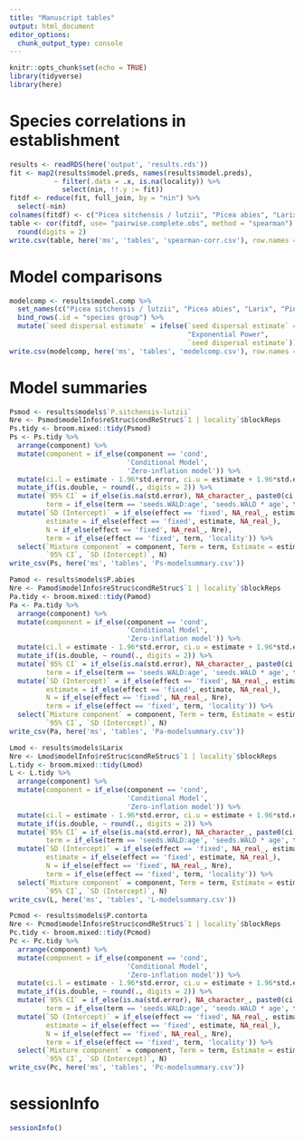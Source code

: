 ```yaml
---
title: "Manuscript tables"
output: html_document
editor_options: 
  chunk_output_type: console
---
```


```r
knitr::opts_chunk$set(echo = TRUE)
library(tidyverse)
library(here)
```

# Species correlations in establishment

```r
results <- readRDS(here('output', 'results.rds'))
fit <- map2(results$model.preds, names(results$model.preds),  
           ~ filter(.data = .x, is.na(locality)) %>% 
             select(nin, !!.y := fit))
fitdf <- reduce(fit, full_join, by = "nin") %>% 
  select(-nin)
colnames(fitdf) <- c("Picea sitchensis / lutzii", "Picea abies", "Larix", "Pinus contorta")
table <- cor(fitdf, use= "pairwise.complete.obs", method = "spearman") %>% 
  round(digits = 2)
write.csv(table, here('ms', 'tables', 'spearman-corr.csv'), row.names = TRUE)
```

# Model comparisons

```r
modelcomp <- results$model.comp %>% 
  set_names(c("Picea sitchensis / lutzii", "Picea abies", "Larix", "Pinus contorta")) %>% 
  bind_rows(.id = "species group") %>% 
  mutate(`seed dispersal estimate` = ifelse(`seed dispersal estimate` == "ExP",
                                            "Exponential Power",
                                            `seed dispersal estimate`))
write.csv(modelcomp, here('ms', 'tables', 'modelcomp.csv'), row.names = FALSE)
```

# Model summaries

```r
Psmod <- results$models$`P.sitchensis-lutzii`
Nre <- Psmod$modelInfo$reStruc$condReStruc$`1 | locality`$blockReps
Ps.tidy <- broom.mixed::tidy(Psmod)
Ps <- Ps.tidy %>% 
  arrange(component) %>% 
  mutate(component = if_else(component == 'cond', 
                             'Conditional Model', 
                             'Zero-inflation model')) %>% 
  mutate(ci.l = estimate - 1.96*std.error, ci.u = estimate + 1.96*std.error) %>% 
  mutate_if(is.double, ~ round(., digits = 2)) %>% 
  mutate(`95% CI` = if_else(is.na(std.error), NA_character_, paste0(ci.l, ', ', ci.u)),
         term = if_else(term == 'seeds.WALD:age', 'seeds.WALD * age', term)) %>% 
  mutate(`SD (Intercept)` = if_else(effect == 'fixed', NA_real_, estimate),
         estimate = if_else(effect == 'fixed', estimate, NA_real_),
         N = if_else(effect == 'fixed', NA_real_, Nre),
         term = if_else(effect == 'fixed', term, 'locality')) %>% 
  select(`Mixture component` = component, Term = term, Estimate = estimate, 
         `95% CI`, `SD (Intercept)`, N)
write_csv(Ps, here('ms', 'tables', 'Ps-modelsummary.csv'))

Pamod <- results$models$P.abies
Nre <- Pamod$modelInfo$reStruc$condReStruc$`1 | locality`$blockReps
Pa.tidy <- broom.mixed::tidy(Pamod)
Pa <- Pa.tidy %>% 
  arrange(component) %>% 
  mutate(component = if_else(component == 'cond', 
                             'Conditional Model', 
                             'Zero-inflation model')) %>% 
  mutate(ci.l = estimate - 1.96*std.error, ci.u = estimate + 1.96*std.error) %>% 
  mutate_if(is.double, ~ round(., digits = 2)) %>% 
  mutate(`95% CI` = if_else(is.na(std.error), NA_character_, paste0(ci.l, ', ', ci.u)),
         term = if_else(term == 'seeds.WALD:age', 'seeds.WALD * age', term)) %>% 
  mutate(`SD (Intercept)` = if_else(effect == 'fixed', NA_real_, estimate),
         estimate = if_else(effect == 'fixed', estimate, NA_real_),
         N = if_else(effect == 'fixed', NA_real_, Nre),
         term = if_else(effect == 'fixed', term, 'locality')) %>% 
  select(`Mixture component` = component, Term = term, Estimate = estimate, 
         `95% CI`, `SD (Intercept)`, N)
write_csv(Pa, here('ms', 'tables', 'Pa-modelsummary.csv'))

Lmod <- results$models$Larix
Nre <- Lmod$modelInfo$reStruc$condReStruc$`1 | locality`$blockReps
L.tidy <- broom.mixed::tidy(Lmod)
L <- L.tidy %>% 
  arrange(component) %>% 
  mutate(component = if_else(component == 'cond', 
                             'Conditional Model', 
                             'Zero-inflation model')) %>% 
  mutate(ci.l = estimate - 1.96*std.error, ci.u = estimate + 1.96*std.error) %>% 
  mutate_if(is.double, ~ round(., digits = 2)) %>% 
  mutate(`95% CI` = if_else(is.na(std.error), NA_character_, paste0(ci.l, ', ', ci.u)),
         term = if_else(term == 'seeds.WALD:age', 'seeds.WALD * age', term)) %>% 
  mutate(`SD (Intercept)` = if_else(effect == 'fixed', NA_real_, estimate),
         estimate = if_else(effect == 'fixed', estimate, NA_real_),
         N = if_else(effect == 'fixed', NA_real_, Nre),
         term = if_else(effect == 'fixed', term, 'locality')) %>% 
  select(`Mixture component` = component, Term = term, Estimate = estimate, 
         `95% CI`, `SD (Intercept)`, N)
write_csv(L, here('ms', 'tables', 'L-modelsummary.csv'))

Pcmod <- results$models$P.contorta
Nre <- Pcmod$modelInfo$reStruc$condReStruc$`1 | locality`$blockReps
Pc.tidy <- broom.mixed::tidy(Pcmod)
Pc <- Pc.tidy %>% 
  arrange(component) %>% 
  mutate(component = if_else(component == 'cond', 
                             'Conditional Model', 
                             'Zero-inflation model')) %>% 
  mutate(ci.l = estimate - 1.96*std.error, ci.u = estimate + 1.96*std.error) %>% 
  mutate_if(is.double, ~ round(., digits = 2)) %>% 
  mutate(`95% CI` = if_else(is.na(std.error), NA_character_, paste0(ci.l, ', ', ci.u)),
         term = if_else(term == 'seeds.WALD:age', 'seeds.WALD * age', term)) %>% 
  mutate(`SD (Intercept)` = if_else(effect == 'fixed', NA_real_, estimate),
         estimate = if_else(effect == 'fixed', estimate, NA_real_),
         N = if_else(effect == 'fixed', NA_real_, Nre),
         term = if_else(effect == 'fixed', term, 'locality')) %>% 
  select(`Mixture component` = component, Term = term, Estimate = estimate, 
         `95% CI`, `SD (Intercept)`, N)
write_csv(Pc, here('ms', 'tables', 'Pc-modelsummary.csv'))
```

# sessionInfo 

```r
sessionInfo()
```